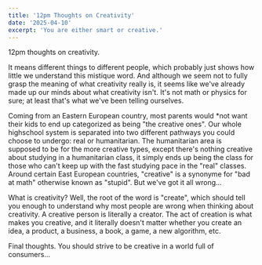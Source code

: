 ```yaml
---
title: '12pm Thoughts on Creativity'
date: '2025-04-10'
excerpt: 'You are either smart or creative.'
---
```


12pm thoughts on creativity.

It means different things to different people, which probably just shows how little we understand this mistique word. And although we seem not to fully grasp the meaning of what creativity really is, it seems like we've already made up our minds about what creativity isn't. It's not math or physics for sure; at least that's what we've been telling ourselves.

Coming from an Eastern European country, most parents would *not want their kids to end up categorized as being "the creative ones". Our whole highschool system is separated into two different pathways you could choose to undergo: real or humanitarian. The humanitarian area is supposed to be for the more creative types, except there's nothing creative about studying in a humanitarian class, it simply ends up being the class for those who can't keep up with the fast studying pace in the "real" classes.
Around certain East European countries, "creative" is a synonyme for "bad at math" otherwise known as "stupid". But we've got it all wrong...

What is creativity?
Well, the root of the word is "create", which should tell you enough to understand why most people are wrong when thinking about creativity. A creative person is literally a creator. The act of creation is what makes you creative, and it literally doesn't matter whether you create an idea, a product, a business, a book, a game, a new algorithm, etc.

Final thoughts.
You should strive to be creative in a world full of consumers...